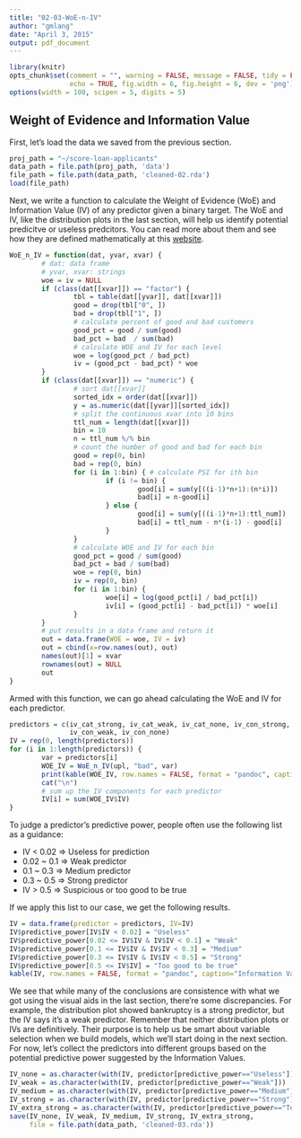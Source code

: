 ```yaml
---
title: "02-03-WoE-n-IV"
author: "gmlang"
date: "April 3, 2015"
output: pdf_document
---
```


```r
library(knitr)
opts_chunk$set(comment = "", warning = FALSE, message = FALSE, tidy = FALSE,
               echo = TRUE, fig.width = 6, fig.height = 6, dev = 'png')
options(width = 100, scipen = 5, digits = 5)
```

## Weight of Evidence and Information Value

First, let's load the data we saved from the previous section.

```r
proj_path = "~/score-loan-applicants"
data_path = file.path(proj_path, 'data')
file_path = file.path(data_path, 'cleaned-02.rda')
load(file_path)
```

Next, we write a function to calculate the Weight of Evidence (WoE) and Information Value (IV) of any predictor given a binary target. The WoE and IV, like the distribution plots in the last section, will help us identify potential predicitve or useless predcitors. You can read more about them and see how they are defined mathematically at this [website](http://documentation.statsoft.com/STATISTICAHelp.aspx?path=WeightofEvidence/WeightofEvidenceWoEIntroductoryOverview).

```r
WoE_n_IV = function(dat, yvar, xvar) {
        # dat: data frame
        # yvar, xvar: strings
        woe = iv = NULL
        if (class(dat[[xvar]]) == "factor") {
                tbl = table(dat[[yvar]], dat[[xvar]])
                good = drop(tbl["0", ])
                bad = drop(tbl["1", ])
                # calculate percent of good and bad customers
                good_pct = good / sum(good)
                bad_pct = bad  / sum(bad)
                # calculate WOE and IV for each level
                woe = log(good_pct / bad_pct)
                iv = (good_pct - bad_pct) * woe                
        } 
        if (class(dat[[xvar]]) == "numeric") {
                # sort dat[[xvar]] 
                sorted_idx = order(dat[[xvar]])
                y = as.numeric(dat[[yvar]][sorted_idx])
                # split the continuous xvar into 10 bins
                ttl_num = length(dat[[xvar]])
                bin = 10
                n = ttl_num %/% bin
                # count the number of good and bad for each bin
                good = rep(0, bin)
                bad = rep(0, bin)
                for (i in 1:bin) { # calculate PSI for ith bin
                        if (i != bin) {
                                good[i] = sum(y[((i-1)*n+1):(n*i)])
                                bad[i] = n-good[i]
                        } else {
                                good[i] = sum(y[((i-1)*n+1):ttl_num])
                                bad[i] = ttl_num - n*(i-1) - good[i]
                        }
                }
                # calculate WOE and IV for each bin
                good_pct = good / sum(good)
                bad_pct = bad / sum(bad)
                woe = rep(0, bin)
                iv = rep(0, bin) 
                for (i in 1:bin) {
                        woe[i] = log(good_pct[i] / bad_pct[i])
                        iv[i] = (good_pct[i] - bad_pct[i]) * woe[i]
                }
        }
        # put results in a data frame and return it
        out = data.frame(WOE = woe, IV = iv)
        out = cbind(x=row.names(out), out)
        names(out)[1] = xvar
        rownames(out) = NULL
        out
}
```

Armed with this function, we can go ahead calculating the WoE and IV for each predictor.

```r
predictors = c(iv_cat_strong, iv_cat_weak, iv_cat_none, iv_con_strong,
               iv_con_weak, iv_con_none)
IV = rep(0, length(predictors))
for (i in 1:length(predictors)) {
        var = predictors[i]
        WOE_IV = WoE_n_IV(upl, "bad", var)
        print(kable(WOE_IV, row.names = FALSE, format = "pandoc", caption=var))
        cat("\n")        
        # sum up the IV components for each predictor
        IV[i] = sum(WOE_IV$IV)
}
```

To judge a predictor's predictive power, people often use the following list as a guidance:

* IV < 0.02 => Useless for prediction
* 0.02 ~ 0.1 => Weak predictor
* 0.1 ~ 0.3 => Medium predictor
* 0.3 ~ 0.5 => Strong predictor
* IV > 0.5 => Suspicious or too good to be true

If we apply this list to our case, we get the following results.

```r
IV = data.frame(predictor = predictors, IV=IV)
IV$predictive_power[IV$IV < 0.02] = "Useless"
IV$predictive_power[0.02 <= IV$IV & IV$IV < 0.1] = "Weak"
IV$predictive_power[0.1 <= IV$IV & IV$IV < 0.3] = "Medium"
IV$predictive_power[0.3 <= IV$IV & IV$IV < 0.5] = "Strong"
IV$predictive_power[0.5 <= IV$IV] = "Too good to be true"
kable(IV, row.names = FALSE, format = "pandoc", caption="Information Value")
```

We see that while many of the conclusions are consistence with what we got using the visual aids in the last section, there're some discrepancies. For example, the distribution plot showed bankruptcy is a strong predictor, but the IV says it's a weak predictor. Remember that neither distribution plots or IVs are definitively. Their purpose is to help us be smart about variable selection when we build models, which we'll start doing in the next section. For now, let's collect the predictors into different groups based on the potential predictive power suggested by the Information Values.

```r
IV_none = as.character(with(IV, predictor[predictive_power=="Useless"]))
IV_weak = as.character(with(IV, predictor[predictive_power=="Weak"]))
IV_medium = as.character(with(IV, predictor[predictive_power=="Medium"]))
IV_strong = as.character(with(IV, predictor[predictive_power=="Strong"]))
IV_extra_strong = as.character(with(IV, predictor[predictive_power=="Too good to be true"]))
save(IV_none, IV_weak, IV_medium, IV_strong, IV_extra_strong, 
     file = file.path(data_path, 'cleaned-03.rda'))
```